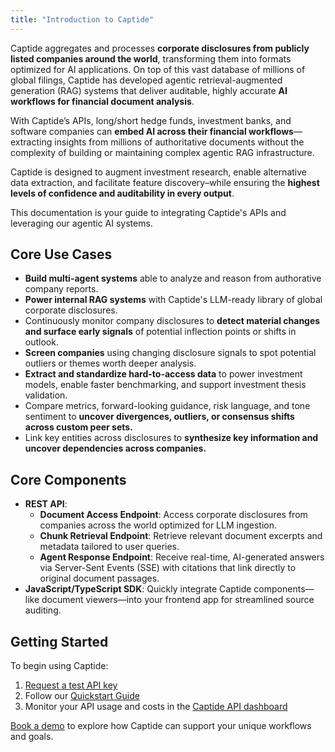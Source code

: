 ```yaml
---
title: "Introduction to Captide"
---
```


Captide aggregates and processes **corporate disclosures from publicly listed companies around the world**, transforming them into formats optimized for AI applications. On top of this vast database of millions of global filings, Captide has developed agentic retrieval-augmented generation (RAG) systems that deliver auditable, highly accurate **AI workflows for financial document analysis**.

With Captide’s APIs, long/short hedge funds, investment banks, and software companies can **embed AI across their financial workflows**—extracting insights from millions of authoritative documents without the complexity of building or maintaining complex agentic RAG infrastructure.

Captide is designed to augment investment research, enable alternative data extraction, and facilitate feature discovery–while ensuring the **highest levels of confidence and auditability in every output**.

This documentation is your guide to integrating Captide's APIs and leveraging our agentic AI systems.

## Core Use Cases

- **Build multi-agent systems** able to analyze and reason from authorative company reports.
- **Power internal RAG systems** with Captide's LLM-ready library of global corporate disclosures.
- Continuously monitor company disclosures to **detect material changes and surface early signals** of potential inflection points or shifts in outlook.
- **Screen companies** using changing disclosure signals to spot potential outliers or themes worth deeper analysis.
- **Extract and standardize hard-to-access data** to power investment models, enable faster benchmarking, and support investment thesis validation.
- Compare metrics, forward-looking guidance, risk language, and tone sentiment to **uncover divergences, outliers, or consensus shifts across custom peer sets.**
- Link key entities across disclosures to **synthesize key information and uncover dependencies across companies.**

## Core Components

- **REST API**:
  - **Document Access Endpoint**: Access corporate disclosures from companies across the world optimized for LLM ingestion.
  - **Chunk Retrieval Endpoint**: Retrieve relevant document excerpts and metadata tailored to user queries.
  - **Agent Response Endpoint**: Receive real-time, AI-generated answers via Server-Sent Events (SSE) with citations that link directly to original document passages.
- **JavaScript/TypeScript SDK**: Quickly integrate Captide components—like document viewers—into your frontend app for streamlined source auditing.

## Getting Started

To begin using Captide:

1. [Request a test API key](https://www.captide.ai/contact/api-request)
2. Follow our [Quickstart Guide](./quickstart)
3. Monitor your API usage and costs in the [Captide API dashboard](https://app.captide.co/api-dashboard)

[Book a demo](https://www.captide.ai/contact/api-request) to explore how Captide can support your unique workflows and goals.